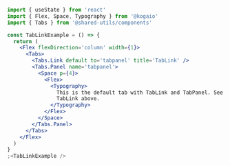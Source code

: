 ```jsx
import { useState } from 'react'
import { Flex, Space, Typography } from '@kogaio'
import { Tabs } from '@shared-utils/components'

const TabLinkExample = () => {
  return (
    <Flex flexDirection='column' width={1}>
      <Tabs>
        <Tabs.Link default to='tabpanel' title='TabLink' />
        <Tabs.Panel name='tabpanel'>
          <Space p={4}>
            <Flex>
              <Typography>
                This is the default tab with TabLink and TabPanel. See props for
                TabLink above.
              </Typography>
            </Flex>
          </Space>
        </Tabs.Panel>
      </Tabs>
    </Flex>
  )
}
;<TabLinkExample />
```
